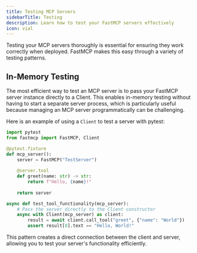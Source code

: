 ```yaml
---
title: Testing MCP Servers
sidebarTitle: Testing
description: Learn how to test your FastMCP servers effectively 
icon: vial
---
```



Testing your MCP servers thoroughly is essential for ensuring they work correctly when deployed. FastMCP makes this easy through a variety of testing patterns.

## In-Memory Testing

The most efficient way to test an MCP server is to pass your FastMCP server instance directly to a Client. This enables in-memory testing without having to start a separate server process, which is particularly useful because managing an MCP server programmatically can be challenging.

Here is an example of using a `Client` to test a server with pytest:

```python
import pytest
from fastmcp import FastMCP, Client

@pytest.fixture
def mcp_server():
    server = FastMCP("TestServer")
    
    @server.tool
    def greet(name: str) -> str:
        return f"Hello, {name}!"
        
    return server

async def test_tool_functionality(mcp_server):
    # Pass the server directly to the Client constructor
    async with Client(mcp_server) as client:
        result = await client.call_tool("greet", {"name": "World"})
        assert result[0].text == "Hello, World!"
```

This pattern creates a direct connection between the client and server, allowing you to test your server's functionality efficiently.
